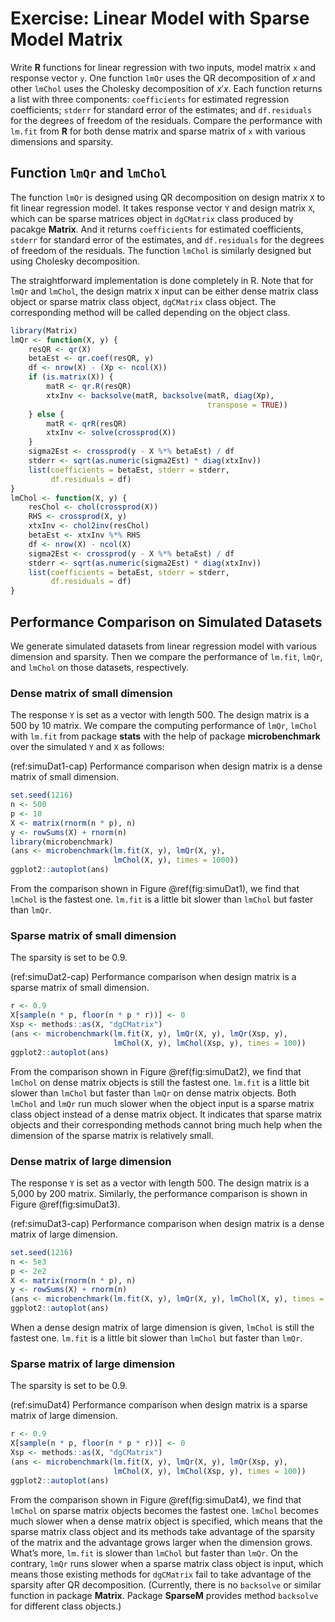 # Exercise: Linear Model with Sparse Model Matrix

Write **R** functions for linear regression with two inputs, model matrix `x`
and response vector `y`. One function `lmQr` uses the QR decomposition of $x$
and other `lmChol` uses the Cholesky decomposition of $x'x$. Each function
returns a list with three components: `coefficients` for estimated regression
coefficients; `stderr` for standard error of the estimates; and `df.residuals`
for the degrees of freedom of the residuals. Compare the performance with
`lm.fit` from **R** for both dense matrix and sparse matrix of `x` with various
dimensions and sparsity.


## Function `lmQr` and `lmChol`

The function `lmQr` is designed using QR decomposition on design matrix `X` to
fit linear regression model. It takes response vector `Y` and design matrix `X`,
which can be sparse matrices object in `dgCMatrix` class produced by pacakge
**Matrix**.  And it returns `coefficients` for estimated coefficients, `stderr`
for standard error of the estimates, and `df.residuals` for the degrees of
freedom of the residuals.  The function `lmChol` is similarly designed but using
Cholesky decomposition.

The straightforward implementation is done completely in R.  Note that for
`lmQr` and `lmChol`, the design matrix `X` input can be either dense matrix
class object or sparse matrix class object, `dgCMatrix` class object. The
corresponding method will be called depending on the object class.

```r
library(Matrix)
lmQr <- function(X, y) {
    resQR <- qr(X)
    betaEst <- qr.coef(resQR, y)
    df <- nrow(X) - (Xp <- ncol(X))
    if (is.matrix(X)) {
        matR <- qr.R(resQR)
        xtxInv <- backsolve(matR, backsolve(matR, diag(Xp),
                                            transpose = TRUE))
    } else {
        matR <- qrR(resQR)
        xtxInv <- solve(crossprod(X))
    }
    sigma2Est <- crossprod(y - X %*% betaEst) / df
    stderr <- sqrt(as.numeric(sigma2Est) * diag(xtxInv))
    list(coefficients = betaEst, stderr = stderr,
         df.residuals = df)
}
lmChol <- function(X, y) {
    resChol <- chol(crossprod(X))
    RHS <- crossprod(X, y)
    xtxInv <- chol2inv(resChol)
    betaEst <- xtxInv %*% RHS
    df <- nrow(X) - ncol(X)
    sigma2Est <- crossprod(y - X %*% betaEst) / df
    stderr <- sqrt(as.numeric(sigma2Est) * diag(xtxInv))
    list(coefficients = betaEst, stderr = stderr,
         df.residuals = df)
}
```


## Performance Comparison on Simulated Datasets

We generate simulated datasets from linear regression model with various
dimension and sparsity. Then we compare the performance of `lm.fit`, `lmQr`, and
`lmChol` on those datasets, respectively.


### Dense matrix of small dimension

The response `Y` is set as a vector with length 500.  The design matrix is a 500
by 10 matrix.  We compare the computing performance of `lmQr`, `lmChol` with
`lm.fit` from package **stats** with the help of package **microbenchmark** over
the simulated `Y` and `X` as follows:

(ref:simuDat1-cap) Performance comparison when design matrix is a dense matrix
of small dimension.

```r
set.seed(1216)
n <- 500
p <- 10
X <- matrix(rnorm(n * p), n)
y <- rowSums(X) + rnorm(n)
library(microbenchmark)
(ans <- microbenchmark(lm.fit(X, y), lmQr(X, y),
                       lmChol(X, y), times = 1000))
ggplot2::autoplot(ans)
```

From the comparison shown in Figure \@ref(fig:simuDat1),
we find that `lmChol` is the fastest one.
`lm.fit` is a little bit slower than `lmChol` but faster than `lmQr`.


### Sparse matrix of small dimension

The sparsity is set to be 0.9.

(ref:simuDat2-cap) Performance comparison when design matrix is a sparse matrix
of small dimension.

```r
r <- 0.9
X[sample(n * p, floor(n * p * r))] <- 0
Xsp <- methods::as(X, "dgCMatrix")
(ans <- microbenchmark(lm.fit(X, y), lmQr(X, y), lmQr(Xsp, y),
                       lmChol(X, y), lmChol(Xsp, y), times = 100))
ggplot2::autoplot(ans)
```

From the comparison shown in Figure \@ref(fig:simuDat2), we find that `lmChol` on dense
matrix objects is still the fastest one. `lm.fit` is a little bit slower than
`lmChol` but faster than `lmQr` on dense matrix objects. Both `lmChol` and
`lmQr` run much slower when the object input is a sparse matrix class object
instead of a dense matrix object.  It indicates that sparse matrix objects and
their corresponding methods cannot bring much help when the dimension of the
sparse matrix is relatively small.


### Dense matrix of large dimension

The response `Y` is set as a vector with length 500.  The design matrix is a
5,000 by 200 matrix.  Similarly, the performance comparison is shown in
Figure \@ref(fig:simuDat3).

(ref:simuDat3-cap) Performance comparison when design matrix is a dense matrix
of large dimension.

```r
set.seed(1216)
n <- 5e3
p <- 2e2
X <- matrix(rnorm(n * p), n)
y <- rowSums(X) + rnorm(n)
(ans <- microbenchmark(lm.fit(X, y), lmQr(X, y), lmChol(X, y), times = 100))
ggplot2::autoplot(ans)
```

When a dense design matrix of large dimension is given, `lmChol` is still the
fastest one. `lm.fit` is a little bit slower than `lmChol` but faster than
`lmQr`.


### Sparse matrix of large dimension

The sparsity is set to be 0.9.

(ref:simuDat4) Performance comparison when design matrix is a sparse matrix of
large dimension.

```r
r <- 0.9
X[sample(n * p, floor(n * p * r))] <- 0
Xsp <- methods::as(X, "dgCMatrix")
(ans <- microbenchmark(lm.fit(X, y), lmQr(X, y), lmQr(Xsp, y),
                       lmChol(X, y), lmChol(Xsp, y), times = 100))
ggplot2::autoplot(ans)
```

From the comparison shown in Figure \@ref(fig:simuDat4), we find that `lmChol`
on sparse matrix objects becomes the fastest one. `lmChol` becomes much slower
when a dense matrix object is specified, which means that the sparse matrix
class object and its methods take advantage of the sparsity of the matrix and
the advantage grows larger when the dimension grows.  What's more, `lm.fit` is
slower than `lmChol` but faster than `lmQr`.  On the contrary, `lmQr` runs
slower when a sparse matrix class object is input, which means those existing
methods for `dgCMatrix` fail to take advantage of the sparsity after QR
decomposition.  (Currently, there is no `backsolve` or similar function in
package **Matrix**.  Package **SparseM** provides method `backsolve` for
different class objects.)
